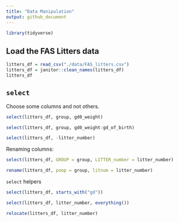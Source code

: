 ```yaml
---
title: "Data Manipulation"
output: github_document
---
```


```r
library(tidyverse)
```

## Load the FAS Litters data

```r
litters_df = read_csv("./data/FAS_litters.csv")
litters_df = janitor::clean_names(litters_df)
litters_df
```

## `select`

Choose some columns and not others.

```r
select(litters_df, group, gd0_weight)
```

```r
select(litters_df, group, gd0_weight:gd_of_birth)
```

```r
select(litters_df, -litter_number)
```

Renaming columns:

```r
select(litters_df, GROUP = group, LITTER_number = litter_number)
```

```r
rename(litters_df, poop = group, litnum = litter_number)
```

`select` helpers

```r
select(litters_df, starts_with("gd"))
```

```r
select(litters_df, litter_number, everything())
```

```r
relocate(litters_df, litter_number)
```



